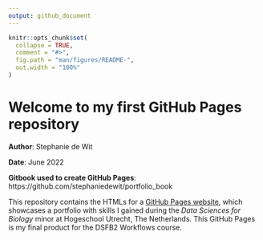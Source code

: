 ```yaml
---
output: github_document
---
```


<!-- README.md is generated from README.Rmd. Please edit that file -->

```r
knitr::opts_chunk$set(
  collapse = TRUE,
  comment = "#>",
  fig.path = "man/figures/README-",
  out.width = "100%"
)
```

# Welcome to my first GitHub Pages repository

<!-- badges: start -->
<!-- badges: end -->

__Author__: Stephanie de Wit

__Date__: June 2022

__Gitbook used to create GitHub Pages__: https://github.com/stephaniedewit/portfolio_book

This repository contains the HTMLs for a [GitHub Pages website](https://stephaniedewit.github.io), which showcases a portfolio with skills I gained during the _Data Sciences for Biology_ minor at Hogeschool Utrecht, The Netherlands. This GitHub Pages is my final product for the DSFB2 Workflows course.